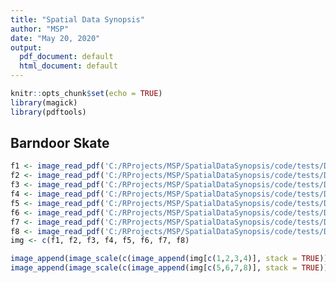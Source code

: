 ```yaml
---
title: "Spatial Data Synopsis"
author: "MSP"
date: "May 20, 2020"
output:
  pdf_document: default
  html_document: default
---
```


```r
knitr::opts_chunk$set(echo = TRUE)
library(magick)
library(pdftools)
```

## Barndoor Skate
```r
f1 <- image_read_pdf('C:/RProjects/MSP/SpatialDataSynopsis/code/tests/Data/outputs/Map_T1_SP_200rclass2.pdf', density = 72)
f2 <- image_read_pdf('C:/RProjects/MSP/SpatialDataSynopsis/code/tests/Data/outputs/Map_T2_SP_200rclass2.pdf', density = 72)
f3 <- image_read_pdf('C:/RProjects/MSP/SpatialDataSynopsis/code/tests/Data/outputs/Map_T3_SP_200rclass2.pdf', density = 72)
f4 <- image_read_pdf('C:/RProjects/MSP/SpatialDataSynopsis/code/tests/Data/outputs/Map_T4_SP_200rclass2.pdf', density = 72)
f5 <- image_read_pdf('C:/RProjects/MSP/SpatialDataSynopsis/code/tests/Data/outputs/Map_HexGridT1.pdf', density = 72)
f6 <- image_read_pdf('C:/RProjects/MSP/SpatialDataSynopsis/code/tests/Data/outputs/Map_HexGridT2.pdf', density = 72)
f7 <- image_read_pdf('C:/RProjects/MSP/SpatialDataSynopsis/code/tests/Data/outputs/Map_HexGridT3.pdf', density = 72)
f8 <- image_read_pdf('C:/RProjects/MSP/SpatialDataSynopsis/code/tests/Data/outputs/Map_HexGridT4.pdf', density = 72)
img <- c(f1, f2, f3, f4, f5, f6, f7, f8)
```
```r
image_append(image_scale(c(image_append(img[c(1,2,3,4)], stack = TRUE))))
image_append(image_scale(c(image_append(img[c(5,6,7,8)], stack = TRUE))))
```
